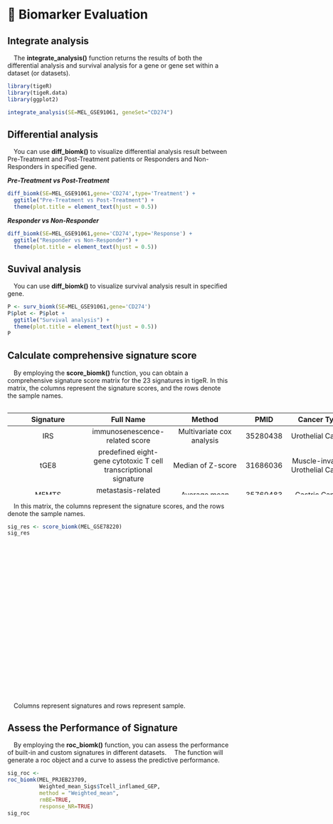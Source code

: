 # 🚩 Biomarker Evaluation

## Integrate analysis
 The **integrate_analysis()** function returns the results of both the differential analysis and survival analysis for a gene or gene set within a dataset (or datasets).
```{r include=FALSE}
library(tigeR)
library(tigeR.data)
library(ggplot2)
```

```{r echo=TRUE}
integrate_analysis(SE=MEL_GSE91061, geneSet="CD274")
```

## Differential analysis
 You can use **diff_biomk()** to visualize differential analysis result between Pre-Treatment and Post-Treatment patients or Responders and Non-Responders in specified gene.

***Pre-Treatment vs Post-Treatment***

```{r echo=TRUE}         
diff_biomk(SE=MEL_GSE91061,gene='CD274',type='Treatment') +
  ggtitle("Pre-Treatment vs Post-Treatment") +
  theme(plot.title = element_text(hjust = 0.5)) 
```

***Responder vs Non-Responder***

```{r echo=TRUE}         
diff_biomk(SE=MEL_GSE91061,gene='CD274',type='Response') +
  ggtitle("Responder vs Non-Responder") +
  theme(plot.title = element_text(hjust = 0.5))
```

## Suvival analysis
 You can use **diff_biomk()** to visualize survival analysis result in specified gene.

```{r echo=TRUE, message=FALSE, warning=FALSE}
P <- surv_biomk(SE=MEL_GSE91061,gene='CD274')
P$plot <- P$plot +
  ggtitle("Survival analysis") +
  theme(plot.title = element_text(hjust = 0.5))
P
```

## Calculate comprehensive signature score

 By employing the **score_biomk()** function, you can obtain a comprehensive signature score matrix for the 23 signatures in tigeR.
In this matrix, the columns represent the signature scores, and the rows denote the sample names.

<div style="max-width: 200%; width:780px; height:200px; overflow: scroll">
|Signature|Full Name|Method|PMID|Cancer Type|
|:----:|:-----:|:-------------------------------------:|:------:|:-------:|
|IRS|immunosenescence-related score|Multivariate cox analysis|35280438|Urothelial Cancer|
|tGE8|predefined eight-gene cytotoxic T cell transcriptional signature|Median of Z-score|31686036|Muscle-invasive Urothelial Cancer|
|MEMTS|metastasis-related EMT signature|Average mean|35769483|Gastric Cancer|
|PRGScore|pyroptosis-related gene score|Average mean|35479097|Urothelial Cancer; Melanoma|
|Angiogenesis|Angiogenesis|Average mean|29867230|Metastatic Renal Cell Carcinoma|
|Teffector||Average mean|29867230|Metastatic Renal Cell Carcinoma|
|Myeloid_inflammatory||Average mean|29867230|Metastatic Renal Cell Carcinoma|
|IFNG_Sig|IFNG-response gene expression signature|Average mean|29150430|Melanoma|
|TLS|gene signature associated with tertiary lymphoid structures|Weighted mean|31942071|Melanoma|
|MSKCC|signature derived from Memorial Sloan Kettering Cancer Center's data|Weighted mean|34421886|Bladder Cancer|
|LMRGPI|lipid metabolism-related gene prognostic index|Weighted mean|35582412|Urothelial Cancer|
|PRS|pyroptosis risk score|Weighted mean|35085103|Breast Carcinoma|
|Stemness_signature|Stemness-relevant prognostic gene signature|Weighted mean|35681225|Colorectal Cancer;Urothelial Cancer;Melanoma|
|GRIP|genes related to both inflammation and pyroptosis|Weighted mean|35492358|Melanoma|
|IPS|immune prognostic signature|Weighted mean|32572951|Glioblastoma|
|Tcell_inflamed_GEP|T cell–inflamedgene expression profile|Weighted mean|30309915|Pan-tumor|
|DDR|DNA replication and DNA damage response|Z-score; PCA|29443960|Urothelial Cancer|
|CD8Teffector|CD8+ T-effector|Z-score; PCA|29443960|Non-small Cell Lung Carcinoma|
|CellCycleReg|cell cycle regulator gene sets|Z-score; PCA|29443960|Urothelial Cancer|
|PanFTBRs|pan-fibroblast TGFβ response signature|Z-score; PCA|29443960|Urothelial Cancer|
|EMT1|tumour cell epithelial-to-mesenchymal transition1|Z-score; PCA|29443960|Urothelial Cancer|
|EMT2|tumour cell epithelial-to-mesenchymal transition2|Z-score; PCA|29443960|Urothelial Cancer|
|EMT3|tumour cell epithelial-to-mesenchymal transition3|Z-score; PCA|29443960|Urothelial Cancer|
</div>
   
 In this matrix, the columns represent the signature scores, and the rows denote the sample names.
<div style="width:780px; height:400px; overflow-y: scroll; overflow-x: hidden;">
```{r echo=TRUE, message=FALSE, warning=FALSE}
sig_res <- score_biomk(MEL_GSE78220)
sig_res
```
</div>
 Columns represent signatures and rows represent sample.

## Assess the Performance of Signature

 By employing the **roc_biomk()** function, you can assess the performance of built-in and custom signatures in different datasets.
 The function will generate a roc object and a curve to assess the predictive performance.

```{r echo=TRUE, message=FALSE, warning=FALSE}
sig_roc <- 
roc_biomk(MEL_PRJEB23709,
          Weighted_mean_Sigs$Tcell_inflamed_GEP,
          method = "Weighted_mean",
          rmBE=TRUE,
          response_NR=TRUE)
sig_roc
```
